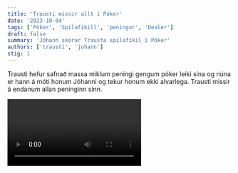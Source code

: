 ```yaml
---
title: 'Trausti missir allt í Póker'
date: '2023-10-04'
tags: ['Póker', 'Spilafíkill', 'peningur', 'Dealer']
draft: false
summary: 'Jóhann skorar Trausta spilafíkil í Póker'
authors: ['trausti', 'johann']
stig: 1
---
```



Trausti hefur safnað massa miklum peningi gengum póker leiki sína og núna er hann á móti honum Jóhanni og tekur honum ekki alvarlega.
Trausti missir á endanum allan peninginn sinn.


<Video id="4UAOaYPpgjY" />
